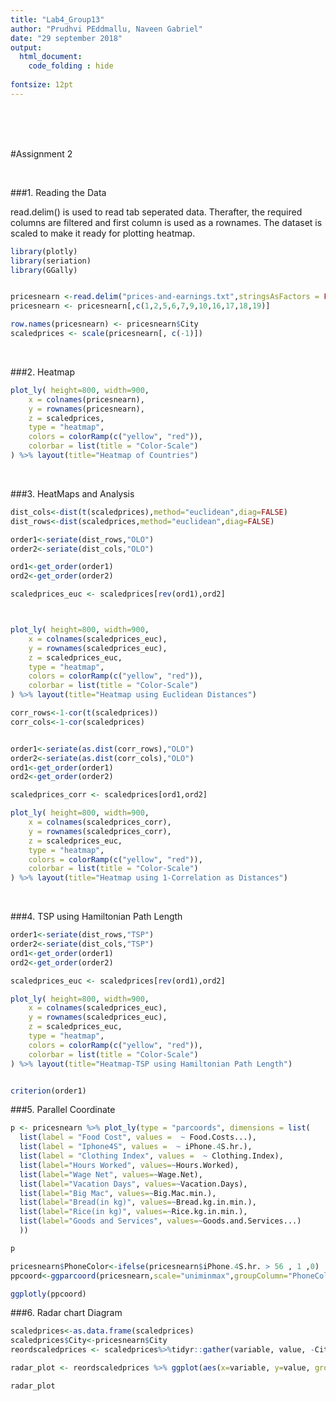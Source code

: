 ```yaml
---
title: "Lab4_Group13"
author: "Prudhvi PEddmallu, Naveen Gabriel"
date: "29 september 2018"
output: 
  html_document:
    code_folding : hide
    
fontsize: 12pt
---
```


<br>
<br>
<br>

#Assignment 2

<br>

###1. Reading the Data

read.delim() is used to read tab seperated data. Therafter, the required columns are filtered and first column is used as a rownames. The dataset is scaled to make it ready for plotting heatmap.   
```r
library(plotly)
library(seriation)
library(GGally)


pricesnearn <-read.delim("prices-and-earnings.txt",stringsAsFactors = FALSE)
pricesnearn <- pricesnearn[,c(1,2,5,6,7,9,10,16,17,18,19)]

row.names(pricesnearn) <- pricesnearn$City
scaledprices <- scale(pricesnearn[, c(-1)])
```

<br>

###2. Heatmap
```r
plot_ly( height=800, width=900,
    x = colnames(pricesnearn),
    y = rownames(pricesnearn),
    z = scaledprices,
    type = "heatmap",
    colors = colorRamp(c("yellow", "red")),
    colorbar = list(title = "Color-Scale")
) %>% layout(title="Heatmap of Countries")
```


<br>

###3. HeatMaps and Analysis



```r
dist_cols<-dist(t(scaledprices),method="euclidean",diag=FALSE)
dist_rows<-dist(scaledprices,method="euclidean",diag=FALSE)

order1<-seriate(dist_rows,"OLO")
order2<-seriate(dist_cols,"OLO")

ord1<-get_order(order1)
ord2<-get_order(order2)

scaledprices_euc <- scaledprices[rev(ord1),ord2]



plot_ly( height=800, width=900,
    x = colnames(scaledprices_euc),
    y = rownames(scaledprices_euc),
    z = scaledprices_euc,
    type = "heatmap",
    colors = colorRamp(c("yellow", "red")),
    colorbar = list(title = "Color-Scale")
) %>% layout(title="Heatmap using Euclidean Distances")
```

```r
corr_rows<-1-cor(t(scaledprices))
corr_cols<-1-cor(scaledprices)


order1<-seriate(as.dist(corr_rows),"OLO")
order2<-seriate(as.dist(corr_cols),"OLO")
ord1<-get_order(order1)
ord2<-get_order(order2)

scaledprices_corr <- scaledprices[ord1,ord2]

plot_ly( height=800, width=900,
    x = colnames(scaledprices_corr),
    y = rownames(scaledprices_corr),
    z = scaledprices_euc,
    type = "heatmap",
    colors = colorRamp(c("yellow", "red")),
    colorbar = list(title = "Color-Scale")
) %>% layout(title="Heatmap using 1-Correlation as Distances")


```

<br>

###4. TSP using Hamiltonian Path Length
```r
order1<-seriate(dist_rows,"TSP")
order2<-seriate(dist_cols,"TSP")
ord1<-get_order(order1)
ord2<-get_order(order2)

scaledprices_euc <- scaledprices[rev(ord1),ord2]

plot_ly( height=800, width=900,
    x = colnames(scaledprices_euc),
    y = rownames(scaledprices_euc),
    z = scaledprices_euc,
    type = "heatmap",
    colors = colorRamp(c("yellow", "red")),
    colorbar = list(title = "Color-Scale")
) %>% layout(title="Heatmap-TSP using Hamiltonian Path Length")



```

```r
criterion(order1)
```


###5. Parallel Coordinate

```r
p <- pricesnearn %>% plot_ly(type = "parcoords", dimensions = list(
  list(label = "Food Cost", values =  ~ Food.Costs...),
  list(label = "Iphone4S", values =  ~ iPhone.4S.hr.),
  list(label = "Clothing Index", values =  ~ Clothing.Index),
  list(label="Hours Worked", values=~Hours.Worked),
  list(label="Wage Net", values=~Wage.Net),
  list(label="Vacation Days", values=~Vacation.Days),
  list(label="Big Mac", values=~Big.Mac.min.),
  list(label="Bread(in kg)", values=~Bread.kg.in.min.),
  list(label="Rice(in kg)", values=~Rice.kg.in.min.),
  list(label="Goods and Services", values=~Goods.and.Services...)
  ))

p

pricesnearn$PhoneColor<-ifelse(pricesnearn$iPhone.4S.hr. > 56 , 1 ,0)
ppcoord<-ggparcoord(pricesnearn,scale="uniminmax",groupColumn="PhoneColor")

ggplotly(ppcoord)
```


###6. Radar chart Diagram

```r
scaledprices<-as.data.frame(scaledprices)
scaledprices$City<-pricesnearn$City
reordscaledprices <- scaledprices%>%tidyr::gather(variable, value, -City, factor_key=T)%>%arrange(City)

radar_plot <- reordscaledprices %>% ggplot(aes(x=variable, y=value, group=City)) + geom_polygon(fill="blue") +coord_polar() + theme_bw() + facet_wrap(~City) +theme(axis.text.x = element_text(size = 5))

radar_plot
```


